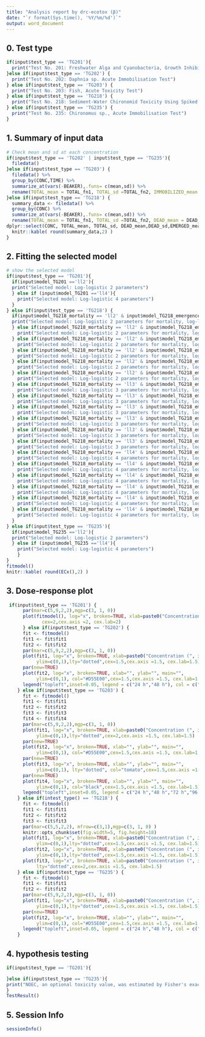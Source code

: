 ---
title: "Analysis report by drc-ecotox (β)"
date: "`r format(Sys.time(), '%Y/%m/%d')`"
output: word_document
---

## 0. Test type
```{r ,echo=FALSE}
if(input$test_type == 'TG201'){
  print("Test No. 201: Freshwater Alga and Cyanobacteria, Growth Inhibition Test")
}else if(input$test_type == 'TG202') {
  print("Test No. 202: Daphnia sp. Acute Immobilisation Test")
} else if(input$test_type == 'TG203') {
  print("Test No. 203: Fish, Acute Toxicity Test")
} else if(input$test_type == 'TG218') {
  print("Test No. 218: Sediment-Water Chironomid Toxicity Using Spiked Sediment or Test No. 219: Sediment-Water Chironomid Toxicity Using Spiked Water")
} else if(input$test_type == 'TG235') {
  print("Test No. 235: Chironomus sp., Acute Immobilisation Test")
}
```
  

## 1. Summary of input data
```{r data, collapse=TRUE, echo=FALSE}
# Check mean and sd at each concentration
if(input$test_type == 'TG202' | input$test_type == 'TG235'){
  filedata()
}else if(input$test_type == 'TG203') {
  filedata() %>%
  group_by(CONC,TIME) %>% 
  summarize_at(vars(-BEAKER),.funs= c(mean,sd)) %>%
  rename(TOTAL_mean = TOTAL_fn1, TOTAL_sd =TOTAL_fn2, IMMOBILIZED_mean = IMMOBILIZED_fn1, IMMOBILIZED_sd = IMMOBILIZED_fn2)
}else if(input$test_type == 'TG218') {
  summary_data <- filedata() %>%
  group_by(CONC) %>% 
  summarize_at(vars(-BEAKER),.funs= c(mean,sd)) %>%
  rename(TOTAL_mean = TOTAL_fn1, TOTAL_sd =TOTAL_fn2, DEAD_mean = DEAD_fn1, DEAD_sd = DEAD_fn2, EMERGED_mean = EMERGED_fn1, EMERGED_sd = EMERGED_fn2,  DEVELOPMENT_mean = DEVELOPMENT_fn1, DEVELOPMENT_sd = DEVELOPMENT_fn2 ) %>%
dplyr::select(CONC,	TOTAL_mean,	TOTAL_sd, DEAD_mean,DEAD_sd,EMERGED_mean,EMERGED_sd,DEVELOPMENT_mean,	DEVELOPMENT_sd)
  knitr::kable( round(summary_data,2) )
}
```

## 2. Fitting the selected model 
```{r model, collapse=TRUE, echo=FALSE}
# show the selected model
if(input$test_type == 'TG201'){
  if(input$model_TG201 =='ll2'){
  print("Selected model: Log-logistic 2 parameters")
  } else if (input$model_TG201 =='ll4'){
    print("Selected model: Log-logistic 4 parameters")
  }
} else if(input$test_type == 'TG218') {
  if(input$model_TG218_mortality == 'll2' & input$model_TG218_emergence == 'll2' & input$model_TG218_development == 'll3' ) { 
  print("Selected model: Log-logistic 2 parameters for mortality, log-logistic 2 parameters for emergence ratio, and log-logistic 3 parameters for development rate")
  } else if(input$model_TG218_mortality == 'll2' & input$model_TG218_emergence == 'll2' & input$model_TG218_development == 'll4' ) {
    print("Selected model: Log-logistic 2 parameters for mortality, log-logistic 2 parameters for emergence ratio, and log-logistic 4 parameters for development rate")
  } else if(input$model_TG218_mortality == 'll2' & input$model_TG218_emergence == 'll3' & input$model_TG218_development == 'll3' ) {
    print("Selected model: Log-logistic 2 parameters for mortality, log-logistic 3 parameters for emergence ratio, and log-logistic 3 parameters for development rate")
  } else if(input$model_TG218_mortality == 'll2' & input$model_TG218_emergence == 'll3' & input$model_TG218_development == 'll4' ) {
    print("Selected model: Log-logistic 2 parameters for mortality, log-logistic 3 parameters for emergence ratio, and log-logistic 4 parameters for development rate")
  } else if(input$model_TG218_mortality == 'll2' & input$model_TG218_emergence == 'll4' & input$model_TG218_development == 'll3' ) {
    print("Selected model: Log-logistic 2 parameters for mortality, log-logistic 4 parameters for emergence ratio, and log-logistic 3 parameters for development rate")
  } else if(input$model_TG218_mortality == 'll2' & input$model_TG218_emergence == 'll4' & input$model_TG218_development == 'll4' ) {
    print("Selected model: Log-logistic 2 parameters for mortality, log-logistic 4 parameters for emergence ratio, and log-logistic 4 parameters for development rate")
  } else if(input$model_TG218_mortality == 'll3' & input$model_TG218_emergence == 'll2' & input$model_TG218_development == 'll3' ) {
    print("Selected model: Log-logistic 3 parameters for mortality, log-logistic 2 parameters for emergence ratio, and log-logistic 3 parameters for development rate")
  } else if(input$model_TG218_mortality == 'll3' & input$model_TG218_emergence == 'll2' & input$model_TG218_development == 'll4' ) {
    print("Selected model: Log-logistic 3 parameters for mortality, log-logistic 2 parameters for emergence ratio, and log-logistic 4 parameters for development rate")
  } else if(input$model_TG218_mortality == 'll3' & input$model_TG218_emergence == 'll3' & input$model_TG218_development == 'll3' ) {
    print("Selected model: Log-logistic 3 parameters for mortality, log-logistic 3 parameters for emergence ratio, and log-logistic 3 parameters for development rate")
  } else if(input$model_TG218_mortality == 'll3' & input$model_TG218_emergence == 'll3' & input$model_TG218_development == 'll4' ) {
    print("Selected model: Log-logistic 3 parameters for mortality, log-logistic 3 parameters for emergence ratio, and log-logistic 4 parameters for development rate")
  } else if(input$model_TG218_mortality == 'll3' & input$model_TG218_emergence == 'll4' & input$model_TG218_development == 'll3' ) {
    print("Selected model: Log-logistic 3 parameters for mortality, log-logistic 4 parameters for emergence ratio, and log-logistic 3 parameters for development rate")
  } else if(input$model_TG218_mortality == 'll3' & input$model_TG218_emergence == 'll4' & input$model_TG218_development == 'll4' ) {
    print("Selected model: Log-logistic 3 parameters for mortality, log-logistic 4 parameters for emergence ratio, and log-logistic 4 parameters for development rate")
  } else if(input$model_TG218_mortality == 'll4' & input$model_TG218_emergence == 'll2' & input$model_TG218_development == 'll3' ) {
    print("Selected model: Log-logistic 4 parameters for mortality, log-logistic 2 parameters for emergence ratio, and log-logistic 3 parameters for development rate")
  } else if(input$model_TG218_mortality == 'll4' & input$model_TG218_emergence == 'll2' & input$model_TG218_development == 'll4' ) {
    print("Selected model: Log-logistic 4 parameters for mortality, log-logistic 2 parameters for emergence ratio, and log-logistic 4 parameters for development rate")
  } else if(input$model_TG218_mortality == 'll4' & input$model_TG218_emergence == 'll3' & input$model_TG218_development == 'll3' ) {
    print("Selected model: Log-logistic 4 parameters for mortality, log-logistic 3 parameters for emergence ratio, and log-logistic 3 parameters for development rate")
  } else if(input$model_TG218_mortality == 'll4' & input$model_TG218_emergence == 'll3' & input$model_TG218_development == 'll4' ) {
    print("Selected model: Log-logistic 4 parameters for mortality, log-logistic 3 parameters for emergence ratio, and log-logistic 4 parameters for development rate")
  } else if(input$model_TG218_mortality == 'll4' & input$model_TG218_emergence == 'll4' & input$model_TG218_development == 'll3' ) {
    print("Selected model: Log-logistic 4 parameters for mortality, log-logistic 4 parameters for emergence ratio, and log-logistic 3 parameters for development rate")
  } else if(input$model_TG218_mortality == 'll4' & input$model_TG218_emergence == 'll4' & input$model_TG218_development == 'll4' ) {
    print("Selected model: Log-logistic 4 parameters for mortality, log-logistic 4 parameters for emergence ratio, and log-logistic 4 parameters for development rate")
  }
} else if(input$test_type == 'TG235'){
  if(input$model_TG235 =='ll2'){
  print("Selected model: Log-logistic 2 parameters")
  } else if (input$model_TG235 =='ll4'){
    print("Selected model: Log-logistic 4 parameters")
    }
}
fitmodel()
knitr::kable( round(ECx(),2) )
```

## 3. Dose-response plot
```{r plot, collapse=TRUE, echo=FALSE }
 if(input$test_type == 'TG201') {
      par(mar=c(5,9,2,2),mgp=c(3, 1, 0))
      plot(fitmodel(), log="x", broken=TRUE, xlab=paste0("Concentration (", input$conc_unit, ")"), ylab="",
             cex=2,cex.axis =2, cex.lab=2)
      } else if(input$test_type == 'TG202') {
      fit <- fitmodel()
      fit1 <- fit$fit1
      fit2 <- fit$fit2
      par(mar=c(5,9,2,2),mgp=c(3, 1, 0))
      plot(fit1, log="x", broken=TRUE, xlab=paste0("Concentration (", input$conc_unit, ")"), ylab="Mortality", 
           ylim=c(0,1),lty="dotted",cex=1.5,cex.axis =1.5, cex.lab=1.5)
      par(new=TRUE)
      plot(fit2, log="x", broken=TRUE, xlab="", ylab="", main="",
           ylim=c(0,1), col="#D55E00",cex=1.5,cex.axis =1.5, cex.lab=1.5)
      legend("topleft",inset=0.05, legend = c("24 h","48 h"), col = c("black","#D55E00"), lty = c("dotted","solid"),cex=1.5)
    } else if(input$test_type == 'TG203') {
      fit <- fitmodel()
      fit1 <- fit$fit1
      fit2 <- fit$fit2
      fit3 <- fit$fit3
      fit4 <- fit$fit4
      par(mar=c(5,9,2,2),mgp=c(3, 1, 0))
      plot(fit1, log="x", broken=TRUE, xlab=paste0("Concentration (", input$conc_unit, ")"), ylab="Mortality", 
           ylim=c(0,1),lty="dotted",cex=2,cex.axis =1.5, cex.lab=1.5)
      par(new=TRUE)
      plot(fit2, log="x", broken=TRUE, xlab="", ylab="", main="",
           ylim=c(0,1), col="#D55E00",cex=1.5,cex.axis =1.5, cex.lab=1.5)
      par(new=TRUE)
      plot(fit3, log="x", broken=TRUE, xlab="", ylab="", main="",
           ylim=c(0,1), lty="dotted", col="tomato",cex=1.5,cex.axis =1.5, cex.lab=1.5)
      par(new=TRUE)
      plot(fit4, log="x", broken=TRUE, xlab="", ylab="", main="",
           ylim=c(0,1), col="black",cex=1.5,cex.axis =1.5, cex.lab=1.5)
      legend("topleft",inset=0.05, legend = c("24 h","48 h","72 h","96 h"), col = c("black","#D55E00","tomato","black"), lty = c("dotted","solid","dotted","solid"),cex=1.5)
    } else if(intest_type() == 'TG218') {
      fit <- fitmodel()
      fit1 <- fit$fit1
      fit2 <- fit$fit2
      fit3 <- fit$fit3
　　　 par(mar=c(5,5,2,2), mfrow=c(3,1),mgp=c(3, 1, 0) )
      knitr::opts_chunk$set(fig.width=5, fig.height=18) 
      plot(fit1, log="x", broken=TRUE, xlab=paste0("Concentration (", input$conc_unit, ")"), ylab="Mortality",
           ylim=c(0,1),lty="dotted",cex=1.5,cex.axis =1.5, cex.lab=1.5)
      plot(fit2, log="x", broken=TRUE, xlab=paste0("Concentration (", input$conc_unit, ")"), ylab="Emergence ratio",
           ylim=c(0,1),lty="dotted",cex=1.5,cex.axis =1.5, cex.lab=1.5)
      plot(fit3, log="x", broken=TRUE, xlab=paste0("Concentration (", input$conc_unit, ")"), ylab="Development rate",
           lty="dotted",cex=2,cex.axis =1.5, cex.lab=1.5)
    } else if(input$test_type == 'TG235') {
      fit <- fitmodel()
      fit1 <- fit$fit1
      fit2 <- fit$fit2
      par(mar=c(5,9,2,2),mgp=c(3, 1, 0))
      plot(fit1, log="x", broken=TRUE, xlab=paste0("Concentration (", input$conc_unit, ")"), ylab="Immobility",
           ylim=c(0,1),lty="dotted",cex=1.5,cex.axis =1.5, cex.lab=1.5)
      par(new=TRUE)
      plot(fit2, log="x", broken=TRUE, xlab="", ylab="", main="",
           ylim=c(0,1), col="#D55E00",cex=1.5,cex.axis =1.5, cex.lab=1.5)
      legend("topleft",inset=0.05, legend = c("24 h","48 h"), col = c("black","#D55E00"), lty = c("dotted","solid"),cex=1.5)
    }
```

## 4. hypothesis testing
```{r hypothesis_testing,echo=FALSE}
if(input$test_type == 'TG201'){

}else if(input$test_type == 'TG235'){
print("NOEC, an optional toxicity value, was estimated by Fisher's exact test with Bonferroni-Holm correction correction.")
}
TestResult()
```


## 5. Session Info
```{r sessionInfo}
sessionInfo()
```

